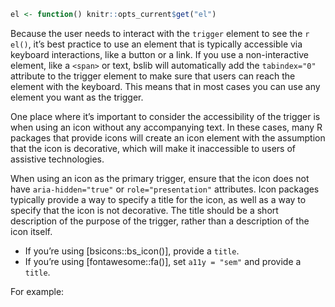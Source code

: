 ```r
el <- function() knitr::opts_current$get("el")
```

Because the user needs to interact with the `trigger` element to see the `r el()`, it's best practice to use an element that is typically accessible via keyboard interactions, like a button or a link.
If you use a non-interactive element, like a `<span>` or text, bslib will automatically add the `tabindex="0"` attribute to the trigger element to make sure that users can reach the element with the keyboard.
This means that in most cases you can use any element you want as the trigger.

One place where it's important to consider the accessibility of the trigger is when using an icon without any accompanying text.
In these cases, many R packages that provide icons will create an icon element with the assumption that the icon is decorative, which will make it inaccessible to users of assistive technologies.

When using an icon as the primary trigger, ensure that the icon does not have `aria-hidden="true"` or `role="presentation"` attributes.
Icon packages typically provide a way to specify a title for the icon, as well as a way to specify that the icon is not decorative.
The title should be a short description of the purpose of the trigger, rather than a description of the icon itself.

* If you're using [bsicons::bs_icon()], provide a `title`.
* If you're using [fontawesome::fa()], set `a11y = "sem"` and provide a `title`.

For example:
